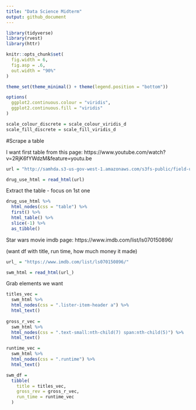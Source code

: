 ```yaml
---
title: "Data Science Midterm"
output: github_document
---
```


```r
library(tidyverse)
library(rvest)
library(httr)

knitr::opts_chunk$set(
  fig.width = 6, 
  fig.asp = .6,
  out.width = "90%"
)

theme_set(theme_minimal() + theme(legend.position = "bottom"))

options(
  ggplot2.continuous.colour = "viridis", 
  ggplot2.continuous.fill = "viridis"
)

scale_colour_discrete = scale_colour_viridis_d
scale_fill_discrete = scale_fill_viridis_d
```

#Scrape a table

I want first table from this page: 
https://www.youtube.com/watch?v=2RjK6fYWdzM&feature=youtu.be
```r
url = "http://samhda.s3-us-gov-west-1.amazonaws.com/s3fs-public/field-uploads/2k15StateFiles/NSDUHsaeShortTermCHG2015.htm"

drug_use_html = read_html(url)
```

Extract the table - focus on 1st one

```r
drug_use_html %>% 
  html_nodes(css = "table") %>% 
  first() %>% 
  html_table() %>% 
  slice(-1) %>% 
  as_tibble()
```

Star wars movie imdb page:
https://www.imdb.com/list/ls070150896/

(want df with title, run time, how much money it made)

```r
url_ = "https://www.imdb.com/list/ls070150896/"

swm_html = read_html(url_)
```

Grab elements we want

```r
titles_vec =
  swm_html %>%
  html_nodes(css = ".lister-item-header a") %>% 
  html_text()
  
gross_r_vec =
  swm_html %>%
  html_nodes(css = ".text-small:nth-child(7) span:nth-child(5)") %>% 
  html_text()

runtime_vec =
  swm_html %>%
  html_nodes(css = ".runtime") %>% 
  html_text()

swm_df = 
  tibble(
    title = titles_vec, 
    gross_rev = gross_r_vec,
    run_time = runtime_vec
  )
```



```r

```

